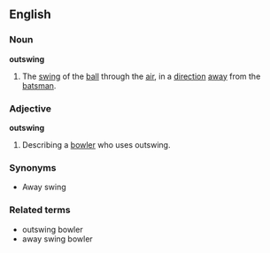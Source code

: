 ==English==
===Noun===
'''outswing'''
# {{Cricket}} The [[swing]] of the [[ball]] through the [[air]], in a [[direction]] [[away]] from the [[batsman]].
===Adjective===
'''outswing'''
# {{Cricket}} Describing a [[bowler]] who uses outswing.
===Synonyms===
* Away swing
===Related terms===
* outswing bowler
* away swing bowler